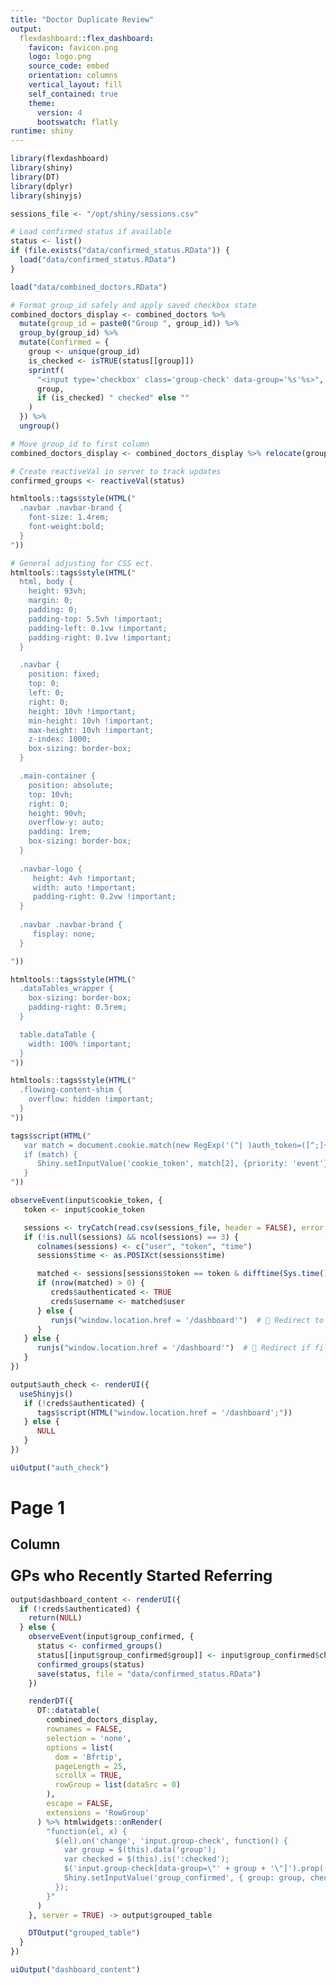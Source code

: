 ```yaml
---
title: "Doctor Duplicate Review"
output: 
  flexdashboard::flex_dashboard:
    favicon: favicon.png
    logo: logo.png
    source_code: embed
    orientation: columns
    vertical_layout: fill
    self_contained: true
    theme: 
      version: 4
      bootswatch: flatly
runtime: shiny
---
```


```r
library(flexdashboard)
library(shiny)
library(DT)
library(dplyr)
library(shinyjs)

sessions_file <- "/opt/shiny/sessions.csv"

# Load confirmed status if available
status <- list()
if (file.exists("data/confirmed_status.RData")) {
  load("data/confirmed_status.RData")
}

load("data/combined_doctors.RData")

# Format group_id safely and apply saved checkbox state
combined_doctors_display <- combined_doctors %>%
  mutate(group_id = paste0("Group ", group_id)) %>%
  group_by(group_id) %>%
  mutate(Confirmed = {
    group <- unique(group_id)
    is_checked <- isTRUE(status[[group]])
    sprintf(
      "<input type='checkbox' class='group-check' data-group='%s'%s>",
      group,
      if (is_checked) " checked" else ""
    )
  }) %>%
  ungroup()

# Move group_id to first column
combined_doctors_display <- combined_doctors_display %>% relocate(group_id, .before = 1)

# Create reactiveVal in server to track updates
confirmed_groups <- reactiveVal(status)
```

```r

htmltools::tags$style(HTML("
  .navbar .navbar-brand {
    font-size: 1.4rem;
    font-weight:bold;
  }
"))

# General adjusting for CSS ect.
htmltools::tags$style(HTML("
  html, body {
    height: 93vh;
    margin: 0;
    padding: 0;
    padding-top: 5.5vh !important;
    padding-left: 0.1vw !important;
    padding-right: 0.1vw !important;
  }

  .navbar {
    position: fixed;
    top: 0;
    left: 0;
    right: 0;
    height: 10vh !important;
    min-height: 10vh !important;
    max-height: 10vh !important;
    z-index: 1000;
    box-sizing: border-box;
  }

  .main-container {
    position: absolute;
    top: 10vh;
    right: 0;
    height: 90vh;
    overflow-y: auto;
    padding: 1rem;
    box-sizing: border-box;
  }
  
  .navbar-logo {
     height: 4vh !important;
     width: auto !important;
     padding-right: 0.2vw !important;
  }
  
  .navbar .navbar-brand {
     fisplay: none;
  }

"))

htmltools::tags$style(HTML("
  .dataTables_wrapper {
    box-sizing: border-box;
    padding-right: 0.5rem;
  }

  table.dataTable {
    width: 100% !important;
  }
"))

htmltools::tags$style(HTML("
  .flowing-content-shim {
    overflow: hidden !important;
  }
"))

```

```r
tags$script(HTML("
   var match = document.cookie.match(new RegExp('(^| )auth_token=([^;]+)'));
   if (match) {
      Shiny.setInputValue('cookie_token', match[2], {priority: 'event'});
   }
"))
```

```r
observeEvent(input$cookie_token, {
   token <- input$cookie_token

   sessions <- tryCatch(read.csv(sessions_file, header = FALSE), error = function(e) NULL)
   if (!is.null(sessions) && ncol(sessions) == 3) {
      colnames(sessions) <- c("user", "token", "time")
      sessions$time <- as.POSIXct(sessions$time)

      matched <- sessions[sessions$token == token & difftime(Sys.time(), sessions$time, units = "secs") < 86400, ]
      if (nrow(matched) > 0) {
         creds$authenticated <- TRUE
         creds$username <- matched$user
      } else {
         runjs("window.location.href = '/dashboard'")  # 🔁 Redirect to home if invalid
      }
   } else {
      runjs("window.location.href = '/dashboard'")  # 🔁 Redirect if file unreadable
   }
})
```

```r
output$auth_check <- renderUI({
  useShinyjs()
   if (!creds$authenticated) {
      tags$script(HTML("window.location.href = '/dashboard';"))
   } else {
      NULL
   }
})
```

```r
uiOutput("auth_check")
```


# Page 1

Column {data-width=100%}
-----------------------------------------------------------------------

### <span style="font-size: 1.5rem;">GPs who Recently Started Referring</span>

```r
output$dashboard_content <- renderUI({
  if (!creds$authenticated) {
    return(NULL)
  } else {
    observeEvent(input$group_confirmed, {
      status <- confirmed_groups()
      status[[input$group_confirmed$group]] <- input$group_confirmed$checked
      confirmed_groups(status)
      save(status, file = "data/confirmed_status.RData")
    })

    renderDT({
      DT::datatable(
        combined_doctors_display,
        rownames = FALSE,
        selection = 'none',
        options = list(
          dom = 'Bfrtip',
          pageLength = 25,
          scrollX = TRUE,
          rowGroup = list(dataSrc = 0)
        ),
        escape = FALSE,
        extensions = 'RowGroup'
      ) %>% htmlwidgets::onRender(
        "function(el, x) {
          $(el).on('change', 'input.group-check', function() {
            var group = $(this).data('group');
            var checked = $(this).is(':checked');
            $('input.group-check[data-group=\"' + group + '\"]').prop('checked', checked);
            Shiny.setInputValue('group_confirmed', { group: group, checked: checked }, { priority: 'event' });
          });
        }"
      )
    }, server = TRUE) -> output$grouped_table

    DTOutput("grouped_table")
  }
})
```

```r
uiOutput("dashboard_content")
```





